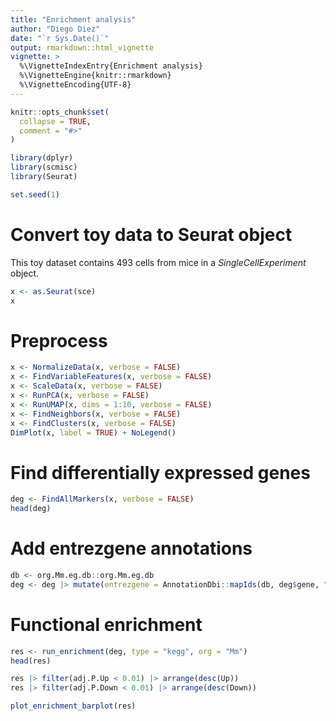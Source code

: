 ```yaml
---
title: "Enrichment analysis"
author: "Diego Diez"
date: "`r Sys.Date()`"
output: rmarkdown::html_vignette
vignette: >
  %\VignetteIndexEntry{Enrichment analysis}
  %\VignetteEngine{knitr::rmarkdown}
  %\VignetteEncoding{UTF-8}
---
```


```r
knitr::opts_chunk$set(
  collapse = TRUE,
  comment = "#>"
)

library(dplyr)
library(scmisc)
library(Seurat)

set.seed(1)
```

# Convert toy data to Seurat object

This toy dataset contains 493 cells from mice in a *SingleCellExperiment* object.

```r
x <- as.Seurat(sce)
x
```

# Preprocess

```r
x <- NormalizeData(x, verbose = FALSE)
x <- FindVariableFeatures(x, verbose = FALSE)
x <- ScaleData(x, verbose = FALSE)
x <- RunPCA(x, verbose = FALSE)
x <- RunUMAP(x, dims = 1:10, verbose = FALSE)
x <- FindNeighbors(x, verbose = FALSE)
x <- FindClusters(x, verbose = FALSE)
DimPlot(x, label = TRUE) + NoLegend()
```

# Find differentially expressed genes

```r
deg <- FindAllMarkers(x, verbose = FALSE)
head(deg)
```

# Add entrezgene annotations

```r
db <- org.Mm.eg.db::org.Mm.eg.db
deg <- deg |> mutate(entrezgene = AnnotationDbi::mapIds(db, deg$gene, "ENTREZID", "SYMBOL"))
```

# Functional enrichment

```r
res <- run_enrichment(deg, type = "kegg", org = "Mm")
head(res)
```

```r
res |> filter(adj.P.Up < 0.01) |> arrange(desc(Up))
res |> filter(adj.P.Down < 0.01) |> arrange(desc(Down))
```

```r
plot_enrichment_barplot(res)
```
